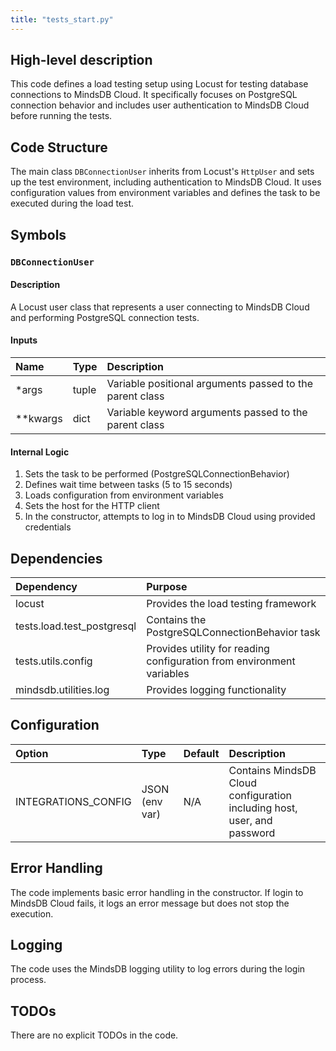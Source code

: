 ```yaml
---
title: "tests_start.py"
---
```


## High-level description
This code defines a load testing setup using Locust for testing database connections to MindsDB Cloud. It specifically focuses on PostgreSQL connection behavior and includes user authentication to MindsDB Cloud before running the tests.

## Code Structure
The main class `DBConnectionUser` inherits from Locust's `HttpUser` and sets up the test environment, including authentication to MindsDB Cloud. It uses configuration values from environment variables and defines the task to be executed during the load test.

## Symbols

### `DBConnectionUser`
#### Description
A Locust user class that represents a user connecting to MindsDB Cloud and performing PostgreSQL connection tests.

#### Inputs
| Name | Type | Description |
|:-----|:-----|:------------|
| *args | tuple | Variable positional arguments passed to the parent class |
| **kwargs | dict | Variable keyword arguments passed to the parent class |

#### Internal Logic
1. Sets the task to be performed (PostgreSQLConnectionBehavior)
2. Defines wait time between tasks (5 to 15 seconds)
3. Loads configuration from environment variables
4. Sets the host for the HTTP client
5. In the constructor, attempts to log in to MindsDB Cloud using provided credentials

## Dependencies
| Dependency | Purpose |
|:-----------|:--------|
| locust | Provides the load testing framework |
| tests.load.test_postgresql | Contains the PostgreSQLConnectionBehavior task |
| tests.utils.config | Provides utility for reading configuration from environment variables |
| mindsdb.utilities.log | Provides logging functionality |

## Configuration
| Option | Type | Default | Description |
|:-------|:-----|:--------|:------------|
| INTEGRATIONS_CONFIG | JSON (env var) | N/A | Contains MindsDB Cloud configuration including host, user, and password |

## Error Handling
The code implements basic error handling in the constructor. If login to MindsDB Cloud fails, it logs an error message but does not stop the execution.

## Logging
The code uses the MindsDB logging utility to log errors during the login process.

## TODOs
There are no explicit TODOs in the code.